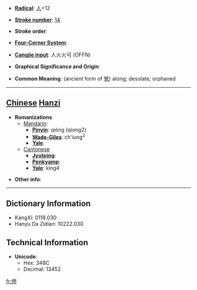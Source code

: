 * '''[[Wiktionary:Chinese radical index| Radical]]''': [[Wiktionary:Chinese radical index 人|人]]+12

* '''[[Wiktionary:Chinese total strokes index|Stroke number]]''': [[Wiktionary:Chinese total strokes index 14|14]]

* '''Stroke order''': 

* '''[[Wiktionary:Chinese four corner index|Four-Corner System]]''': 

* '''[[Wiktionary:Chinese Cangjie index|Cangjie input]]''': 人火火弓 (OFFN)

* '''Graphical Significance and Origin''': 

* '''Common Meaning''': (ancient form of [[煢]]) along; desolate; orphaned

----

== [[Chinese]] [[Hanzi]] ==

* '''Romanizations'''
** [[Mandarin]]:
*** '''[[Pinyin]]''': qióng (qiong2)
*** '''[[Wade-Giles]]''': ch'iung<sup>2</sup>
*** '''[[Yale]]''': 
**[[Cantonese]]
***'''[[Jyutping]]''':
***'''[[Penkyamp]]''': 
***'''[[Yale]]''': king4

* '''Other info''': 

----

== Dictionary Information ==

* KangXi: 0118.030
* Hanyu Da Zidian: 10222.030

== Technical Information ==

* '''Unicode''':
** Hex: 348C
** Decimal: 13452
[[fr:㒌]]